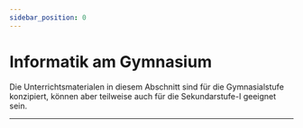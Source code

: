 ```yaml
---
sidebar_position: 0
---
```


# Informatik am Gymnasium
Die Unterrichtsmaterialen in diesem Abschnitt sind für die Gymnasialstufe konzipiert, können aber teilweise auch für
die Sekundarstufe-I geeignet sein.

---
